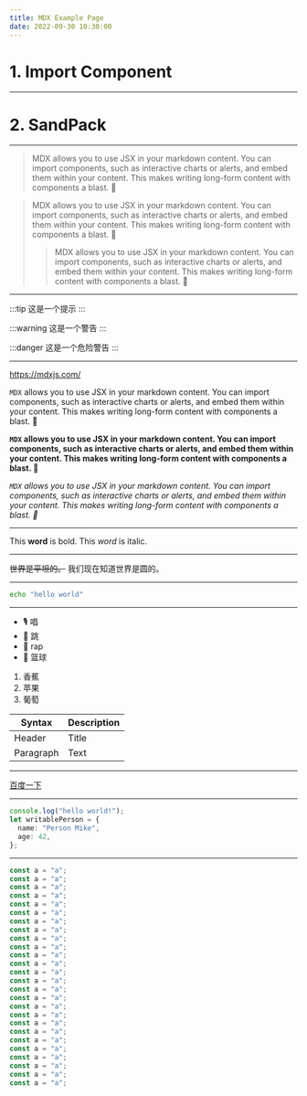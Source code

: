 ```yaml
---
title: MDX Example Page
date: 2022-09-30 10:30:00
---
```


# 1. Import Component

<Counter />

---

# 2. SandPack

<CustomSandpack template="react" onlyCode />

---

> MDX allows you to use JSX in your markdown content. You can import components, such as interactive charts or alerts, and embed them within your content. This makes writing long-form content with components a blast. 🚀

> MDX allows you to use JSX in your markdown content. You can import components, such as interactive charts or alerts, and embed them within your content. This makes writing long-form content with components a blast. 🚀
>
> > MDX allows you to use JSX in your markdown content. You can import components, such as interactive charts or alerts, and embed them within your content. This makes writing long-form content with components a blast. 🚀

---

:::tip
这是一个提示
:::

:::warning
这是一个警告
:::

:::danger
这是一个危险警告
:::

---

https://mdxjs.com/

`MDX` allows you to use JSX in your markdown content. You can import components, such as interactive charts or alerts, and embed them within your content. This makes writing long-form content with components a blast. 🚀

**`MDX` allows you to use JSX in your markdown content. You can import components, such as interactive charts or alerts, and embed them within your content. This makes writing long-form content with components a blast. 🚀**

_`MDX` allows you to use JSX in your markdown content. You can import components, such as interactive charts or alerts, and embed them within your content. This makes writing long-form content with components a blast. 🚀_

---

This **word** is bold. This <em>word</em> is italic.

---

~~世界是平坦的。~~ 我们现在知道世界是圆的。

---

```bash
echo "hello world"
```

---

- 🎙️ 唱
- 🐔 跳
- 👅 rap
- 🏀 篮球

1. 香蕉
2. 苹果
3. 葡萄

| Syntax    | Description |
| --------- | ----------- |
| Header    | Title       |
| Paragraph | Text        |

---

[百度一下](http://www.baidu.com/)

---

```typescript
console.log("hello world!");
let writablePerson = {
  name: "Person Mike",
  age: 42,
};
```

---

```javascript
const a = "a";
const a = "a";
const a = "a";
const a = "a";
const a = "a";
const a = "a";
const a = "a";
const a = "a";
const a = "a";
const a = "a";
const a = "a";
const a = "a";
const a = "a";
const a = "a";
const a = "a";
const a = "a";
const a = "a";
const a = "a";
const a = "a";
const a = "a";
const a = "a";
const a = "a";
const a = "a";
const a = "a";
const a = "a";
const a = "a";
```
